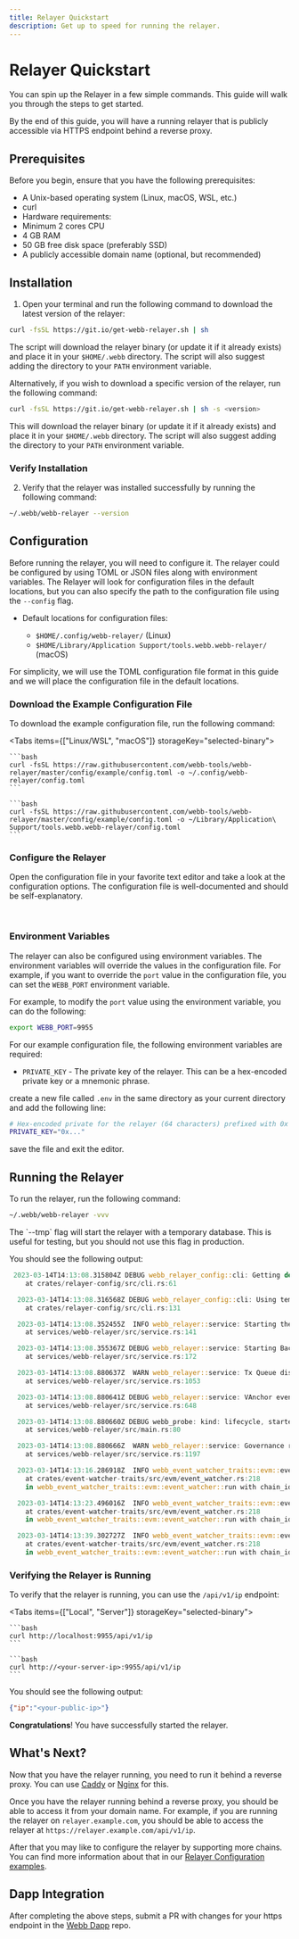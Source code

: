 ```yaml
---
title: Relayer Quickstart
description: Get up to speed for running the relayer.
---
```



# Relayer Quickstart

You can spin up the Relayer in a few simple commands. This guide will walk you through the steps to get started.

By the end of this guide, you will have a running relayer that is publicly accessible via HTTPS endpoint behind a reverse proxy.

## Prerequisites

Before you begin, ensure that you have the following prerequisites:

- A Unix-based operating system (Linux, macOS, WSL, etc.)
- curl
- Hardware requirements:
- Minimum 2 cores CPU
- 4 GB RAM
- 50 GB free disk space (preferably SSD)
- A publicly accessible domain name (optional, but recommended)

## Installation

1. Open your terminal and run the following command to download the latest version of the relayer:

```bash
curl -fsSL https://git.io/get-webb-relayer.sh | sh
```

The script will download the relayer binary (or update it if it already exists) and place it in your `$HOME/.webb` directory. The script will also suggest adding the directory to your `PATH` environment variable.

Alternatively, if you wish to download a specific version of the relayer, run the following command:

```bash
curl -fsSL https://git.io/get-webb-relayer.sh | sh -s <version>
```

This will download the relayer binary (or update it if it already exists) and place it in your `$HOME/.webb` directory. The script
will also suggest adding the directory to your `PATH` environment variable.

### Verify Installation

2. Verify that the relayer was installed successfully by running the following command:

```bash
~/.webb/webb-relayer --version
```

## Configuration

Before running the relayer, you will need to configure it. The relayer could be configured by using TOML or JSON files along with environment variables.
The Relayer will look for configuration files in the default locations, but you can also specify the path to the configuration file using the `--config` flag.

- Default locations for configuration files:

  - `$HOME/.config/webb-relayer/` (Linux)
  - `$HOME/Library/Application Support/tools.webb.webb-relayer/` (macOS)

For simplicity, we will use the TOML configuration file format in this guide and we will place the configuration file in the default locations.

### Download the Example Configuration File

To download the example configuration file, run the following command:

<Tabs items={["Linux/WSL", "macOS"]} storageKey="selected-binary">
  <Tab>

    ```bash
    curl -fsSL https://raw.githubusercontent.com/webb-tools/webb-relayer/master/config/example/config.toml -o ~/.config/webb-relayer/config.toml
    ```

  </Tab>
  <Tab>

    ```bash
    curl -fsSL https://raw.githubusercontent.com/webb-tools/webb-relayer/master/config/example/config.toml -o ~/Library/Application\ Support/tools.webb.webb-relayer/config.toml
    ```

  </Tab>
</Tabs>

### Configure the Relayer

Open the configuration file in your favorite text editor and take a look at the configuration options. The configuration file is well-documented and should be self-explanatory.

<br/>

<RelayerExampleConfig />

### Environment Variables

The relayer can also be configured using environment variables. The environment variables will override the values in the configuration file.
For example, if you want to override the `port` value in the configuration file, you can set the `WEBB_PORT` environment variable.

For example, to modify the `port` value using the environment variable, you can do the following:

```bash
export WEBB_PORT=9955
```

For our example configuration file, the following environment variables are required:

- `PRIVATE_KEY` - The private key of the relayer. This can be a hex-encoded private key or a mnemonic phrase.

create a new file called `.env` in the same directory as your current directory and add the following line:

```bash
# Hex-encoded private for the relayer (64 characters) prefixed with 0x
PRIVATE_KEY="0x..."
```

save the file and exit the editor.

## Running the Relayer

To run the relayer, run the following command:

```bash
~/.webb/webb-relayer -vvv 
```

<Callout type="idea">
  The `--tmp` flag will start the relayer with a temporary database. This is useful for testing, but you should not use this flag in production.
</Callout>

You should see the following output:

```rust
 2023-03-14T14:13:08.315804Z DEBUG webb_relayer_config::cli: Getting default dirs for webb relayer
    at crates/relayer-config/src/cli.rs:61

  2023-03-14T14:13:08.316568Z DEBUG webb_relayer_config::cli: Using temp dir for store
    at crates/relayer-config/src/cli.rs:131

  2023-03-14T14:13:08.352455Z  INFO webb_relayer::service: Starting the server on 0.0.0.0:9955
    at services/webb-relayer/src/service.rs:141

  2023-03-14T14:13:08.355367Z DEBUG webb_relayer::service: Starting Background Services for (goerli) chain.
    at services/webb-relayer/src/service.rs:172

  2023-03-14T14:13:08.880637Z  WARN webb_relayer::service: Tx Queue disabled for (5)
    at services/webb-relayer/src/service.rs:1053

  2023-03-14T14:13:08.880641Z DEBUG webb_relayer::service: VAnchor events watcher for (0x9678…5077) Started.
    at services/webb-relayer/src/service.rs:648

  2023-03-14T14:13:08.880660Z DEBUG webb_probe: kind: lifecycle, started: true
    at services/webb-relayer/src/main.rs:80

  2023-03-14T14:13:08.880666Z  WARN webb_relayer::service: Governance relaying is not enabled for relayer
    at services/webb-relayer/src/service.rs:1197

  2023-03-14T14:13:16.286918Z  INFO webb_event_watcher_traits::evm::event_watcher: 🔄 #8650987 of #8654131 (99.9637%)
    at crates/event-watcher-traits/src/evm/event_watcher.rs:218
    in webb_event_watcher_traits::evm::event_watcher::run with chain_id: Ok(5), address: 0x9678…5077, tag: VAnchor Contract Watcher

  2023-03-14T14:13:23.496016Z  INFO webb_event_watcher_traits::evm::event_watcher: 🔄 #8653887 of #8654131 (99.9972%)
    at crates/event-watcher-traits/src/evm/event_watcher.rs:218
    in webb_event_watcher_traits::evm::event_watcher::run with chain_id: Ok(5), address: 0x9678…5077, tag: VAnchor Contract Watcher

  2023-03-14T14:13:39.302727Z  INFO webb_event_watcher_traits::evm::event_watcher: 🔄 #8654129 of #8654131 (100.0000%)
    at crates/event-watcher-traits/src/evm/event_watcher.rs:218
    in webb_event_watcher_traits::evm::event_watcher::run with chain_id: Ok(5), address: 0x9678…5077, tag: VAnchor Contract Watcher

```

### Verifying the Relayer is Running

To verify that the relayer is running, you can use the `/api/v1/ip` endpoint:

<Tabs items={["Local", "Server"]} storageKey="selected-binary">
  <Tab>

    ```bash
    curl http://localhost:9955/api/v1/ip
    ```

  </Tab>
  <Tab>

    ```bash
    curl http://<your-server-ip>:9955/api/v1/ip
    ```

  </Tab>
</Tabs>

You should see the following output:

```json
{"ip":"<your-public-ip>"}
```

**Congratulations**! You have successfully started the relayer.

## What's Next?

Now that you have the relayer running, you need to run it behind a reverse proxy. You can use [Caddy](https://caddyserver.com/) or [Nginx](https://www.nginx.com/) for this.

Once you have the relayer running behind a reverse proxy, you should be able to access it from your domain name. For example, if you are running the relayer on `relayer.example.com`, you should be able to access the relayer at `https://relayer.example.com/api/v1/ip`.

After that you may like to configure the relayer by supporting more chains. You can find more information about that in our [Relayer Configuration examples](https://github.com/webb-tools/relayer/tree/main/config).

## Dapp Integration

After completing the above steps, submit a PR with changes for your https endpoint in the [Webb Dapp](https://github.com/webb-tools/webb-dapp) repo.
